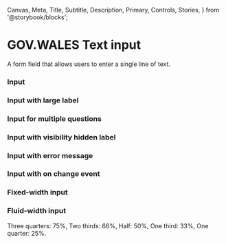   Canvas,
  Meta,
  Title,
  Subtitle,
  Description,
  Primary,
  Controls,
  Stories,
} from '@storybook/blocks';


<Meta of={TextInputStories} />

# GOV.WALES Text input

A form field that allows users to enter a single line of text.

### Input

<Canvas of={TextInputStories.Default} />

### Input with large label

<Canvas of={TextInputStories.TextInputWithLargeLabel} />

### Input for multiple questions

<Canvas of={TextInputStories.TextInputForMultipleQuestions} />

### Input with visibility hidden label

<Canvas of={TextInputStories.TextInputWithVisiblyHiddenLabel} />

### Input with error message

<Canvas of={TextInputStories.TextInputWithErrorMessage} />

### Input with on change event

<Canvas of={TextInputStories.TextInputWithOnChangeEvent} />

### Fixed-width input

<Canvas of={TextInputStories.TextInputWithFixedWidth} />

### Fluid-width input

Three quarters: 75%,
Two thirds: 66%,
Half: 50%,
One third: 33%,
One quarter: 25%.

<Canvas of={TextInputStories.TextInputWithFluidWidth} />

